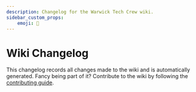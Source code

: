```yaml
---
description: Changelog for the Warwick Tech Crew wiki.
sidebar_custom_props:
    emoji: 📝
---
```


# Wiki Changelog

This changelog records all changes made to the wiki and is automatically generated. Fancy being part of it? Contribute
to the wiki by following the [contributing guide](/wiki/resources/contributing).

<WikiChangelog />
